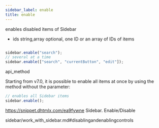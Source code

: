 ```yaml
---
sidebar_label: enable
title: enable
---
```



          


<Short>
 enables disabled items of Sidebar



</Short>



- ids 		string,array		optional, one ID or an array of IDs of items



~~~js

sidebar.enable("search");
// several at a time
sidebar.enable(["search", "currentButton", "edit"]);


~~~
 api_method

<Descr>

Starting from v7.0, it is possible to enable all items at once by using the method without the parameter:

~~~js
// enables all Sidebar items
sidebar.enable();
~~~




</Descr>



https://snippet.dhtmlx.com/ea9fywne	Sidebar. Enable/Disable



 sidebar/work_with_sidebar.md#disablingandenablingcontrols
